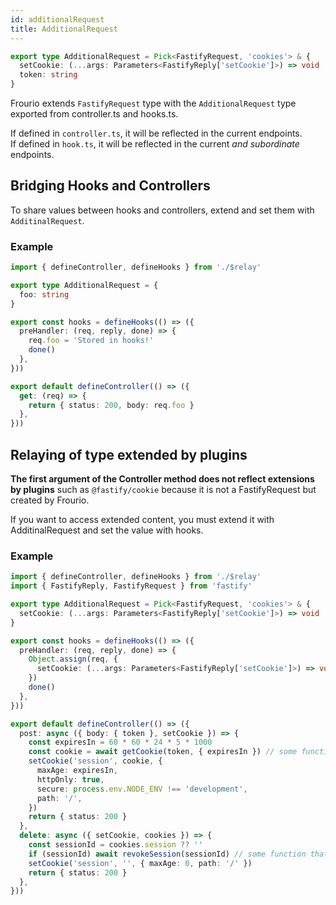 ```yaml
---
id: additionalRequest
title: AdditionalRequest
---
```


```ts title='controller.ts / hooks.ts'
export type AdditionalRequest = Pick<FastifyRequest, 'cookies'> & {
  setCookie: (...args: Parameters<FastifyReply['setCookie']>) => void
  token: string
}
```

Frourio extends `FastifyRequest` type with the `AdditionalRequest` type exported from controller.ts and hooks.ts.

If defined in `controller.ts`, it will be reflected in the current endpoints.  
If defined in `hook.ts`, it will be reflected in the current _and subordinate_ endpoints.

## Bridging Hooks and Controllers

To share values between hooks and controllers, extend and set them with `AdditinalRequest`.

### Example

```ts title='controller.ts'
import { defineController, defineHooks } from './$relay'

export type AdditionalRequest = {
  foo: string
}

export const hooks = defineHooks(() => ({
  preHandler: (req, reply, done) => {
    req.foo = 'Stored in hooks!'
    done()
  },
}))

export default defineController(() => ({
  get: (req) => {
    return { status: 200, body: req.foo }
  },
}))
```

## Relaying of type extended by plugins

**The first argument of the Controller method does not reflect extensions by plugins** such as `@fastify/cookie` because it is not a FastifyRequest but created by Frourio.

If you want to access extended content, you must extend it with AdditinalRequest and set the value with hooks.

### Example

```ts title='controller.ts'
import { defineController, defineHooks } from './$relay'
import { FastifyReply, FastifyRequest } from 'fastify'

export type AdditionalRequest = Pick<FastifyRequest, 'cookies'> & {
  setCookie: (...args: Parameters<FastifyReply['setCookie']>) => void
}

export const hooks = defineHooks(() => ({
  preHandler: (req, reply, done) => {
    Object.assign(req, {
      setCookie: (...args: Parameters<FastifyReply['setCookie']>) => void reply.setCookie(...args),
    })
    done()
  },
}))

export default defineController(() => ({
  post: async ({ body: { token }, setCookie }) => {
    const expiresIn = 60 * 60 * 24 * 5 * 1000
    const cookie = await getCookie(token, { expiresIn }) // some function that returns a cookie
    setCookie('session', cookie, {
      maxAge: expiresIn,
      httpOnly: true,
      secure: process.env.NODE_ENV !== 'development',
      path: '/',
    })
    return { status: 200 }
  },
  delete: async ({ setCookie, cookies }) => {
    const sessionId = cookies.session ?? ''
    if (sessionId) await revokeSession(sessionId) // some function that revokes a session
    setCookie('session', '', { maxAge: 0, path: '/' })
    return { status: 200 }
  },
}))
```
